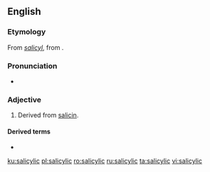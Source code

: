 ==English==

===Etymology===
From ''[[salicyl]]'', from {{etyl|la|en}} {{m|la|salix||willow tree}}.

===Pronunciation===
* {{IPA|/sælɪˈsɪlɪk/|lang=en}}

===Adjective===
{{en-adj}}

# Derived from [[salicin]].

====Derived terms====
* {{l|en|salicylic acid}}

[[ku:salicylic]]
[[pl:salicylic]]
[[ro:salicylic]]
[[ru:salicylic]]
[[ta:salicylic]]
[[vi:salicylic]]